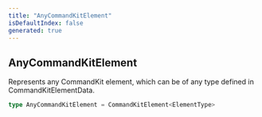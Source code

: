 ```yaml
---
title: "AnyCommandKitElement"
isDefaultIndex: false
generated: true
---
```



<!-- This file was generated from the CommandKit source. Do not modify. Instead, re-run the "docgen" script -->


## AnyCommandKitElement

<GenerationInfo sourceFile="packages/commandkit/src/components/common/element.ts" sourceLine="41" packageName="commandkit" />

Represents any CommandKit element, which can be of any type defined in CommandKitElementData.

```ts title="Signature"
type AnyCommandKitElement = CommandKitElement<ElementType>
```
